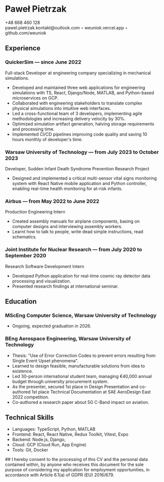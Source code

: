 

<BaseLayout title="weuniok | resume">
<main class="resume zaduma-prose py-4">

<h1 class="!mb-0 mt-6 font-semibold text-gray-600 dark:text-gray-300">
  Paweł Pietrzak
</h1>
<div class="text-gray-600 dark:text-gray-300"  >
  <text> +48 668 460 128 </text>   <br/> 
  <Link href="mailto:pawel.pietrzak.kontakt@outlook.com">pawel.pietrzak.kontakt@outlook.com</Link>
◦
  <Link href="https://weuniok.vercel.app/">weuniok.vercel.app</Link>
◦
  <Link href="https://github.com/weuniok">github.com/weuniok</Link>
</div>

## Experience

### QuickerSim — since June 2022
Full-stack Developer at engineering company specializing in mechanical simulations.
- Developed and maintained three web applications for engineering simulations with TS, React, Django/Node, MATLAB, and Python-based microservices on GCP. 
- Collaborated with engineering stakeholders to translate complex physical simulations into intuitive web interfaces.
- Led a cross-functional team of 3 developers, implementing agile methodologies and increasing delivery velocity by 30%.
- Optimized simulation artifact generation, halving storage requirements and processing time.
- Implemented CI/CD pipelines improving code quality and saving 10 hours monthly of developer's time.

### Warsaw University of Technology — from July 2023 to October 2023
Developer, Sudden Infant Death Syndrome Prevention Research Project
- Designed and implemented a critical multi-sensor vital signs monitoring system with React Native mobile application and Python controller, enabling real-time health monitoring for at-risk infants.

### Airbus — from May 2022 to June 2022
Production Engineering Intern
- Created assembly manuals for airplane components, basing on computer designs and interviewing assembly workers.
- Learnt how to talk to people, write dead simple instructions, read schematics.

### Joint Institute for Nuclear Research — from July 2020 to September 2020
Research Software Development Intern
- Developed Python application for real-time cosmic ray detector data processing and visualization.
- Presented research findings at international seminar.

## Education

### MScEng Computer Science, Warsaw University of Technology
- Ongoing, expected graduation in 2026.

### BEng Aerospace Engineering, Warsaw University of Technology
- Thesis: "Use of Error Correction Codes to prevent errors resulting from Single Event Upset phenomena".
- Learned to design feasible, manufacturable solutions from idea to existence. 
- Led 30-person international student team, managing €40,000 annual budget through university procurement system.
- As the presenter, secured 1st place in Design Presentation and co-authored 1st place Technical Documentation at SAE AeroDesign East 2022 competition.
- Co-authored a research paper about 5G C-Band impact on aviation.

## Technical Skills
- Languages: TypeScript, Python, MATLAB
- Frontend: React, React Native, Redux Toolkit, Vitest, Expo
- Backend: Node.js, Django,
- Cloud: GCP (Cloud Run, App Engine)
- Tools: Git, Docker



<div class="text-gray-600 dark:text-gray-300 italic onlyPrint" style={{textAlign: "justify"}}> 
##
I hereby consent to the processing of this CV and the personal data contained within, by anyone who receives this document for the sole purpose of considering my application for employment opportunities, in accordance with Article 6.1(a) of GDPR (EU) 2016/679.
</div>

</main>
</BaseLayout>

<style>{`
  .resume :is(h2, h3):before {
    content: none
  }
  .resume h2 {
    padding: 8px 0;
    border-bottom: 2px solid #e5e5e5;
    @media (prefers-color-scheme: dark) {
      border-color: #404040;
    }
  }
`}</style>
